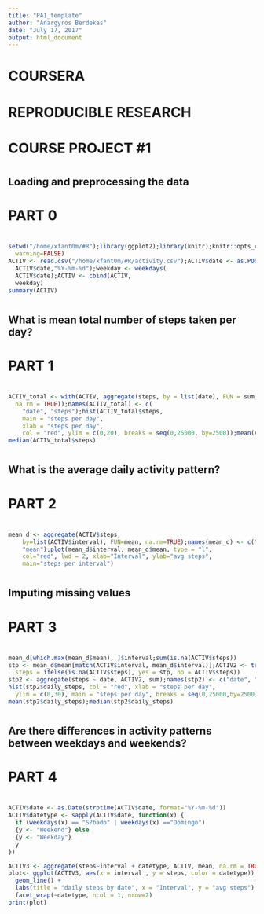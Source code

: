 ```yaml
---
title: "PA1_template"
author: "Anargyros Berdekas"
date: "July 17, 2017"
output: html_document
---
```


#
# COURSERA
# REPRODUCIBLE RESEARCH
# COURSE PROJECT #1
#
## Loading and preprocessing the data
# PART 0
#
```r
setwd("/home/xfant0m/#R");library(ggplot2);library(knitr);knitr::opts_chunk$set(
  warning=FALSE)
ACTIV <- read.csv("/home/xfant0m/#R/activity.csv");ACTIV$date <- as.POSIXct(
  ACTIV$date,"%Y-%m-%d");weekday <- weekdays(
  ACTIV$date);ACTIV <- cbind(ACTIV,
  weekday)
summary(ACTIV)
```
#
## What is mean total number of steps taken per day?
# PART 1
#
```r
ACTIV_total <- with(ACTIV, aggregate(steps, by = list(date), FUN = sum, 
  na.rm = TRUE));names(ACTIV_total) <- c(
    "date", "steps");hist(ACTIV_total$steps, 
    main = "steps per day", 
    xlab = "steps per day", 
    col = "red", ylim = c(0,20), breaks = seq(0,25000, by=2500));mean(ACTIV_total$steps)
median(ACTIV_total$steps)
```
#
## What is the average daily activity pattern?
#
# PART 2
#
```r
mean_d <- aggregate(ACTIV$steps, 
    by=list(ACTIV$interval), FUN=mean, na.rm=TRUE);names(mean_d) <- c("interval", 
    "mean");plot(mean_d$interval, mean_d$mean, type = "l", 
    col="red", lwd = 2, xlab="Interval", ylab="avg steps", 
    main="steps per interval")
```
#
## Imputing missing values
#
# PART 3
#
```r
mean_d[which.max(mean_d$mean), ]$interval;sum(is.na(ACTIV$steps))
stp <- mean_d$mean[match(ACTIV$interval, mean_d$interval)];ACTIV2 <- transform(ACTIV, 
  steps = ifelse(is.na(ACTIV$steps), yes = stp, no = ACTIV$steps))
stp2 <- aggregate(steps ~ date, ACTIV2, sum);names(stp2) <- c("date", "daily_steps")
hist(stp2$daily_steps, col = "red", xlab = "steps per day", 
  ylim = c(0,30), main = "steps per day", breaks = seq(0,25000,by=2500))
mean(stp2$daily_steps);median(stp2$daily_steps)
```
#
## Are there differences in activity patterns between weekdays and weekends?
#
# PART 4
#
#
```r
ACTIV$date <- as.Date(strptime(ACTIV$date, format="%Y-%m-%d"))
ACTIV$datetype <- sapply(ACTIV$date, function(x) {
  if (weekdays(x) == "S?bado" | weekdays(x) =="Domingo") 
  {y <- "Weekend"} else 
  {y <- "Weekday"}
  y
})

ACTIV3 <- aggregate(steps~interval + datetype, ACTIV, mean, na.rm = TRUE)
plot<- ggplot(ACTIV3, aes(x = interval , y = steps, color = datetype)) +
  geom_line() +
  labs(title = "daily steps by date", x = "Interval", y = "avg steps") +
  facet_wrap(~datetype, ncol = 1, nrow=2)
print(plot)
```
